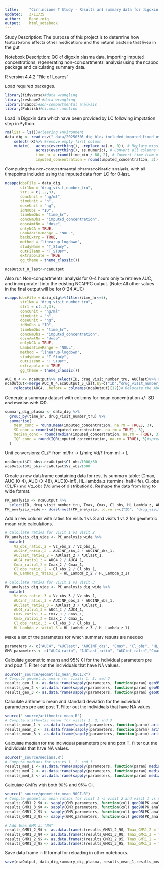 ```yaml
---
title:     "Cirrincione T Study - Results and summary data for digoxin data"
updated:   3/11/25
author:    Rene coig
output:    html_notebook
---
```

Study Description: The purpose of this project is to determine how testosterone affects other medications and the natural bacteria that lives in the gut.

Notebook Description: QC of digoxin plasma data, importing imputed concentrations, regenerating non-compartmental analysis using the ncappc package and calculating summary data.

R version 4.4.2 "Pile of Leaves"

Load required packages.
```r
library(tidyverse)#data wrangling 
library(reshape2)#data wrangling
library(ncappc)#non-compartmental analysis
library(Publish)#ci.mean function
```
Load in Digoxin data which have been provided by LC following imputation step in Python.
```r
rm(list = ls())#clearing environment
data_dig <- read.csv("_data/20250305_dig_blqs_included_imputed_fixed_used_ke_from_raw_df_w_blqs_incl.csv", header = TRUE)%>%
    select(-X)%>% #remove empty first column
    mutate(   across(everything(), ~replace_na(.x, 0)), # Replace missing imputed values with zeros (PID 4 V 3)
              across(everything(), as.numeric), # Convert all columns to numeric for compatibility with ncappc package
              time_hr = round(time_min / 60, 2), # Convert time from minutes to hours with 2 decimal places
              imputed_concentration = round(imputed_concentration, 3)) # Round imputed concentrations to 3 decimal places   
```
Computing the non-compartmental pharmacokinetic analysis, with all timepoints included using the imputed data from LC for 0-last.
```r
ncappc(obsFile = data_dig,
       str1Nm = "drug_visit_number_tru",
       str1 = c(1,2,3),
       concUnit = "ng/ml",
       timeUnit = "h",
       doseUnit = "ng",
       idNmObs = "ID",
       timeNmObs = "time_hr",
       concNmObs = "imputed_concentration",
       doseAmtNm = "dose",
       onlyNCA = TRUE,
       LambdaTimeRange = "NULL",
       backExtrp = TRUE,
       method = "linearup-logdown",
       studyName = "T_Study",
       outFileNm = "T_STUDY",
       extrapolate = TRUE,
       gg_theme = theme_classic())

ncaOutput_0_last<-ncaOutput
```
Also run Non-compartmental analysis for 0-4 hours only to retrieve AUC, and incorporate it into the existing NCAPPC output.
(Note: All other values in the final output will be for 0-24 AUC)
```r
ncappc(obsFile = data_dig%>%filter(time_hr<=4),
       str1Nm = "drug_visit_number_tru",
       str1 = c(1,2,3),
       concUnit = "ng/ml",
       timeUnit = "h",
       doseUnit = "ng",
       idNmObs = "ID",
       timeNmObs = "time_hr",
       concNmObs = "imputed_concentration",
       doseAmtNm = "dose",
       onlyNCA = TRUE,
       LambdaTimeRange = "NULL",
       method = "linearup-logdown",
       studyName = "T_Study",
       outFileNm = "T_STUDY",
       extrapolate = TRUE,
       gg_theme = theme_classic())

AUC_0_4 <- ncaOutput%>% select(ID, drug_visit_number_tru, AUClast)%>% rename(AUC4=AUClast)
ncaOutput<-merge(AUC_0_4,ncaOutput_0_last,by=c("ID","drug_visit_number_tru"))%>% # merge AUC4 column into overall NCAPPC output
    relocate(AUC4, .before = colnames(ncaOutput)[12])# Relocate the AUC4 column to be next to AUClast
```
Generate a summary dataset with columns for mean concentration +/- SD and median with IQR.
```r
summary_dig_plasma <- data_dig %>%
  group_by(time_hr, drug_visit_number_tru) %>%
  summarise(
    mean_conc = round(mean(imputed_concentration, na.rm = TRUE), 3),
    SD_conc = round(sd(imputed_concentration, na.rm = TRUE), 3),
    median_conc = round(median(imputed_concentration, na.rm = TRUE), 3),
    IQR_conc = round(IQR(imputed_concentration, na.rm = TRUE), 3)#spread between 25th and 75th percentile
  )
```
Unit conversions: CL/F from ml/hr -> L/min; Vd/F from ml -> L
```r
ncaOutput$Cl_obs<-ncaOutput$Cl_obs/1000/60
ncaOutput$Vz_obs<-ncaOutput$Vz_obs/1000
```
Create a new dataframe containing data for results summary table: 
(Cmax, AUC (0-4), AUC (0-48), AUC(0-inf), HL_lambda_z (terminal half-life), Cl_obs (CL/F) and  Vz_obs (Volume of distribution)). Reshape the data from long to wide format. 
```r
PK_analysis <- ncaOutput %>% 
  select(ID, drug_visit_number_tru, Tmax, Cmax, Cl_obs, HL_Lambda_z, AUC4, AUClast, AUCINF_obs, Vz_obs)
PK_analysis_wide <- dcast(melt(PK_analysis, id.vars=c("ID", "drug_visit_number_tru")), ID ~ variable+drug_visit_number_tru)
```
Add a new column with ratios for visits 1 vs 3 and visits 1 vs 2 for geometric mean ratio calculations.
```r
# Calculate ratios for visit 1 vs visit 2
PK_analysis_dig_wide <- PK_analysis_wide %>%
  mutate(
    Vz_obs_ratio1_2 = Vz_obs_2 / Vz_obs_1,
    AUCinf_ratio1_2 = AUCINF_obs_2 / AUCINF_obs_1,
    AUClast_ratio1_2 = AUClast_2 / AUClast_1,
    AUC4_ratio1_2 = AUC4_2 / AUC4_1,
    Cmax_ratio1_2 = Cmax_2 / Cmax_1,
    Cl_obs_ratio1_2 = Cl_obs_2 / Cl_obs_1,
    HL_Lambda_z_ratio1_2 = HL_Lambda_z_2 / HL_Lambda_z_1)

# Calculate ratios for visit 1 vs visit 3
PK_analysis_dig_wide <- PK_analysis_dig_wide %>%
  mutate(    
    Vz_obs_ratio1_3 = Vz_obs_3 / Vz_obs_1,
    AUCinf_ratio1_3 = AUCINF_obs_3 / AUCINF_obs_1,
    AUClast_ratio1_3 = AUClast_3 / AUClast_1,
    AUC4_ratio1_3 = AUC4_3 / AUC4_1,
    Cmax_ratio1_3 = Cmax_3 / Cmax_1,
    Cmax_ratio1_2 = Cmax_2 / Cmax_1,
    Cl_obs_ratio1_3 = Cl_obs_3 / Cl_obs_1,
    HL_Lambda_z_ratio1_3 = HL_Lambda_z_3 / HL_Lambda_z_1)
```
Make a list of the parameters for which summary results are needed.
```r
parameters <- c("AUC4", "AUClast", "AUCINF_obs", "Cmax", "Cl_obs", "HL_Lambda_z", "Vz_obs", "Tmax")
GMR_parameters <- c("AUC4_ratio", "AUClast_ratio", "AUCinf_ratio","Cmax_ratio", "Cl_obs_ratio", "HL_Lambda_z_ratio",  "Vz_obs_ratio")
```
Calculate geometric means and 95% CI for the individual parameters pre and post T. Filter out the individuals that have NA values.
```r
source("_source/geometric_mean_95CI.R")
# Compute geometric means for visits 1, 2, and 3
results_geo_1 <- as.data.frame(sapply(parameters, function(param) geo95(PK_analysis_dig_wide[[paste0(param, "_1")]])))
results_geo_2 <- as.data.frame(sapply(parameters, function(param) geo95(PK_analysis_dig_wide[[paste0(param, "_2")]])))
results_geo_3 <- as.data.frame(sapply(parameters, function(param) geo95(PK_analysis_dig_wide[[paste0(param, "_3")]])))
```
Calculate arithmetic mean and standard deviation for the individual parameters pre and post T. Filter out the individuals that have NA values.
```r
source("_source/arithmetic_mean.R")
# Compute arithmetic means for visits 1, 2, and 3
results_mean_1 <- as.data.frame(sapply(parameters, function(param) arithmean(PK_analysis_dig_wide[[paste0(param, "_1")]])))
results_mean_2 <- as.data.frame(sapply(parameters, function(param) arithmean(PK_analysis_dig_wide[[paste0(param, "_2")]])))
results_mean_3 <- as.data.frame(sapply(parameters, function(param) arithmean(PK_analysis_dig_wide[[paste0(param, "_3")]])))
```
Calculate median for the individual parameters pre and post T. Filter out the individuals that have NA values.
```r
source("_source/medians.R")
# Compute medians for visits 1, 2, and 3
results_med_1 <- as.data.frame(sapply(parameters, function(param) medians(PK_analysis_dig_wide[[paste0(param, "_1")]])))
results_med_2 <- as.data.frame(sapply(parameters, function(param) medians(PK_analysis_dig_wide[[paste0(param, "_2")]])))
results_med_3 <- as.data.frame(sapply(parameters, function(param) medians(PK_analysis_dig_wide[[paste0(param, "_3")]])))
```
Calculate GMRs with both 90% and 95% CI.
```r
source("_source/geometric_mean_90CI.R")
# Compute geometric mean ratios for visit 1 vs visit 2 and visit 1 vs visit 3
results_GMR1_2_90 <- sapply(GMR_parameters, function(col) geo90(PK_analysis_dig_wide[[paste0(col, "1_2")]]))
results_GMR1_3_90 <- sapply(GMR_parameters, function(col) geo90(PK_analysis_dig_wide[[paste0(col, "1_3")]]))
results_GMR1_2_95 <- sapply(GMR_parameters, function(col) geo95(PK_analysis_dig_wide[[paste0(col, "1_2")]]))
results_GMR1_3_95 <- sapply(GMR_parameters, function(col) geo95(PK_analysis_dig_wide[[paste0(col, "1_3")]]))

# Add Tmax_GMR as "NA"
results_GMR1_2_90 <- as.data.frame(c(results_GMR1_2_90, Tmax_GMR1_2 = "NA"))
results_GMR1_3_90 <- as.data.frame(c(results_GMR1_3_90, Tmax_GMR1_3 = "NA"))
results_GMR1_2_95 <- as.data.frame(c(results_GMR1_2_95, Tmax_GMR1_2 = "NA"))
results_GMR1_3_95 <- as.data.frame(c(results_GMR1_3_95, Tmax_GMR1_3 = "NA"))
```
Save data frame in R format for reloading in other notebooks.
```r
save(ncaOutput, data_dig,summary_dig_plasma, results_mean_1,results_mean_2,results_mean_3,results_med_1,results_med_2,results_med_3, results_geo_1,results_geo_2,results_geo_3,results_GMR1_2_90, results_GMR1_3_90, results_GMR1_2_95, results_GMR1_3_95, PK_analysis_dig_wide, file = "_output/results_dig_plasma.RData")
```